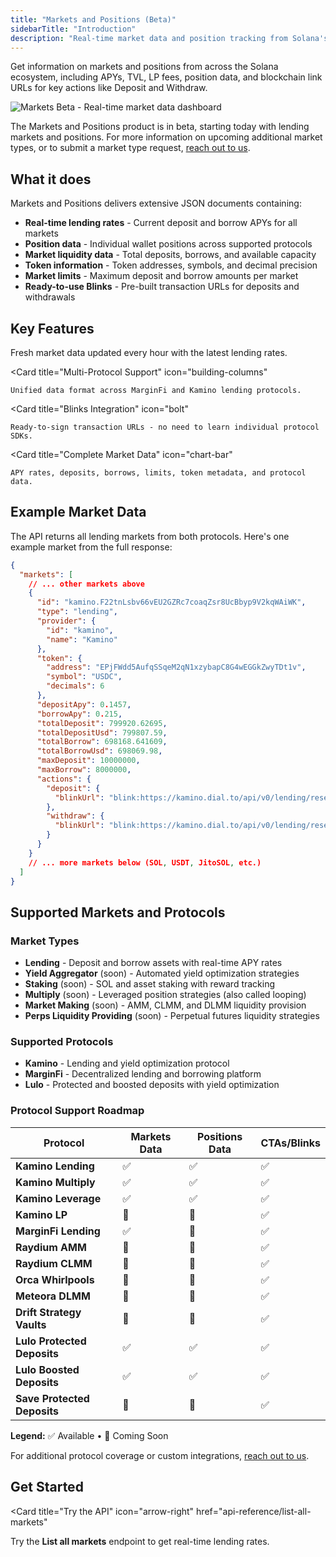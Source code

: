 ```yaml
---
title: "Markets and Positions (Beta)"
sidebarTitle: "Introduction"
description: "Real-time market data and position tracking from Solana's top protocols with ready-to-use Blinks for seamless DeFi interactions."
---
```


Get information on markets and positions from across the Solana ecosystem, including APYs, TVL, LP fees, position data, and blockchain link URLs for key actions like Deposit and Withdraw.

<img src="https://res.cloudinary.com/dnxjhra4h/image/upload/f_auto,q_auto/v1750948122/dialect-docs/makets-landing.png" alt="Markets Beta - Real-time market data dashboard" /> 

The Markets and Positions product is in beta, starting today with lending markets and positions. For more information on upcoming additional market types, or to submit a market type request, [reach out to us](https://form.typeform.com/to/zHHLsFUV).

## What it does

Markets and Positions delivers extensive JSON documents containing:
- **Real-time lending rates** - Current deposit and borrow APYs for all markets
- **Position data** - Individual wallet positions across supported protocols
- **Market liquidity data** - Total deposits, borrows, and available capacity
- **Token information** - Token addresses, symbols, and decimal precision
- **Market limits** - Maximum deposit and borrow amounts per market
- **Ready-to-use Blinks** - Pre-built transaction URLs for deposits and withdrawals

## Key Features

<CardGroup cols={2}>
  <Card
    title="Hourly Updates"
    icon="clock"
  >
    Fresh market data updated every hour with the latest lending rates.
  </Card>

  <Card
    title="Multi-Protocol Support"
    icon="building-columns"
  >
    Unified data format across MarginFi and Kamino lending protocols.
  </Card>

  <Card
    title="Blinks Integration"
    icon="bolt"
  >
    Ready-to-sign transaction URLs - no need to learn individual protocol SDKs.
  </Card>

  <Card
    title="Complete Market Data"
    icon="chart-bar"
  >
    APY rates, deposits, borrows, limits, token metadata, and protocol data.
  </Card>
</CardGroup>

## Example Market Data

The API returns all lending markets from both protocols. Here's one example market from the full response:

```json
{
  "markets": [
    // ... other markets above
    {
      "id": "kamino.F22tnLsbv66vEU2GZRc7coaqZsr8UcBbyp9V2kqWAiWK",
      "type": "lending",
      "provider": {
        "id": "kamino",
        "name": "Kamino"
      },
      "token": {
        "address": "EPjFWdd5AufqSSqeM2qN1xzybapC8G4wEGGkZwyTDt1v",
        "symbol": "USDC",
        "decimals": 6
      },
      "depositApy": 0.1457,
      "borrowApy": 0.215,
      "totalDeposit": 799920.62695,
      "totalDepositUsd": 799807.59,
      "totalBorrow": 698168.641609,
      "totalBorrowUsd": 698069.98,
      "maxDeposit": 10000000,
      "maxBorrow": 8000000,
      "actions": {
        "deposit": {
          "blinkUrl": "blink:https://kamino.dial.to/api/v0/lending/reserve/..."
        },
        "withdraw": {
          "blinkUrl": "blink:https://kamino.dial.to/api/v0/lending/reserve/..."
        }
      }
    }
    // ... more markets below (SOL, USDT, JitoSOL, etc.)
  ]
}
```

## Supported Markets and Protocols

### Market Types

- **Lending** - Deposit and borrow assets with real-time APY rates
- **Yield Aggregator** (soon) - Automated yield optimization strategies
- **Staking** (soon) - SOL and asset staking with reward tracking
- **Multiply** (soon) - Leveraged position strategies (also called looping)
- **Market Making** (soon) - AMM, CLMM, and DLMM liquidity provision
- **Perps Liquidity Providing** (soon) - Perpetual futures liquidity strategies

### Supported Protocols

- **Kamino** - Lending and yield optimization protocol
- **MarginFi** - Decentralized lending and borrowing platform
- **Lulo** - Protected and boosted deposits with yield optimization

### Protocol Support Roadmap

| Protocol | Markets Data | Positions Data | CTAs/Blinks |
|----------|--------------|----------------|-------------|
| **Kamino Lending** | ✅ | ✅ | ✅ |
| **Kamino Multiply** | ✅ | ✅ | ✅ |
| **Kamino Leverage** | ✅ | ✅ | ✅ |
| **Kamino LP** | 🔨 | 🔨 | ✅ |
| **MarginFi Lending** | ✅ | 🔨 | ✅ |
| **Raydium AMM** | 🔨 | 🔨 | ✅ |
| **Raydium CLMM** | 🔨 | 🔨 | ✅ |
| **Orca Whirlpools** | 🔨 | 🔨 | ✅ |
| **Meteora DLMM** | 🔨 | 🔨 | ✅ |
| **Drift Strategy Vaults** | 🔨 | 🔨 | ✅ |
| **Lulo Protected Deposits** | ✅ | ✅ | ✅ |
| **Lulo Boosted Deposits** | ✅ | ✅ | ✅ |
| **Save Protected Deposits** | 🔨 | 🔨 | ✅ |

**Legend:** ✅ Available • 🔨 Coming Soon

For additional protocol coverage or custom integrations, [reach out to us](https://form.typeform.com/to/zHHLsFUV).

## Get Started

<Card
  title="Try the API"
  icon="arrow-right"
  href="api-reference/list-all-markets"
>
  Try the **List all markets** endpoint to get real-time lending rates.
</Card>

